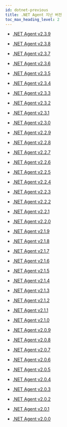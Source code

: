 ```yaml
---
id: dotnet-previous
title: .NET Agent 지난 버전
toc_max_heading_level: 2
---
```


* [.NET Agent v2.3.9](dotnet-2_3_9)

* [.NET Agent v2.3.8](dotnet-2_3_8)

* [.NET Agent v2.3.7](dotnet-2_3_7)

* [.NET Agent v2.3.6](dotnet-2_3_6)

* [.NET Agent v2.3.5](dotnet-2_3_5)

* [.NET Agent v2.3.4](dotnet-2_3_4)

* [.NET Agent v2.3.3](dotnet-2_3_3)

* [.NET Agent v2.3.2](dotnet-2_3_2)

* [.NET Agent v2.3.1](dotnet-2_3_1)

* [.NET Agent v2.3.0](dotnet-2_3_0)

* [.NET Agent v2.2.9](dotnet-2_2_9)

* [.NET Agent v2.2.8](dotnet-2_2_8)

* [.NET Agent v2.2.7](dotnet-2_2_7)

* [.NET Agent v2.2.6](dotnet-2_2_6)

* [.NET Agent v2.2.5](dotnet-2_2_5)

* [.NET Agent v2.2.4](dotnet-2_2_4)

* [.NET Agent v2.2.3](dotnet-2_2_3)

* [.NET Agent v2.2.2](dotnet-2_2_2)

* [.NET Agent v2.2.1](dotnet-2_2_1)

* [.NET Agent v2.2.0](dotnet-2_2_0)

* [.NET Agent v2.1.9](dotnet-2_1_9)

* [.NET Agent v2.1.8](dotnet-2_1_8)

* [.NET Agent v2.1.7](dotnet-2_1_7)

* [.NET Agent v2.1.6](dotnet-2_1_6)

* [.NET Agent v2.1.5](dotnet-2_1_5)

* [.NET Agent v2.1.4](dotnet-2_1_4)

* [.NET Agent v2.1.3](dotnet-2_1_3)

* [.NET Agent v2.1.2](dotnet-2_1_2)

* [.NET Agent v2.1.1](dotnet-2_1_1)

* [.NET Agent v2.1.0](dotnet-2_1_0)

* [.NET Agent v2.0.9](dotnet-2_0_9)

* [.NET Agent v2.0.8](dotnet-2_0_8)

* [.NET Agent v2.0.7](dotnet-2_0_7)

* [.NET Agent v2.0.6](dotnet-2_0_6)

* [.NET Agent v2.0.5](dotnet-2_0_5)

* [.NET Agent v2.0.4](dotnet-2_0_4)

* [.NET Agent v2.0.3](dotnet-2_0_3)

* [.NET Agent v2.0.2](dotnet-2_0_2)

* [.NET Agent v2.0.1](dotnet-2_0_1)

* [.NET Agent v2.0.0](dotnet-2_0_0)
